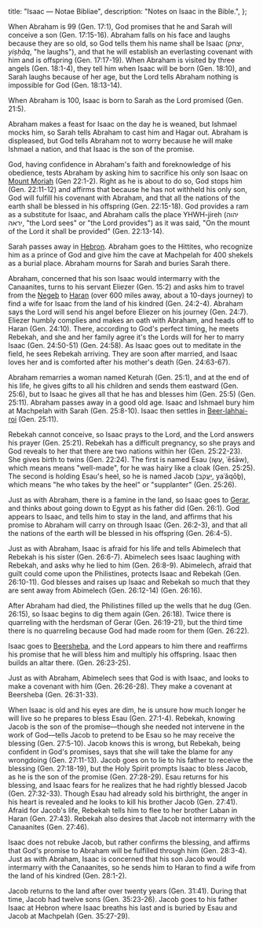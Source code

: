   title: "Isaac — Notae Bibliae",
  description: "Notes on Isaac in the Bible.",
};

<Initial text="Isaac" />

When Abraham is 99 (Gen. 17:1), God promises that he and Sarah will conceive a son (Gen. 17:15-16). Abraham falls on his face and laughs because they are so old, so God tells them his name shall be Isaac (יצחק, *yiṣḥāq*, "he laughs"), and that he will establish an everlasting covenant with him and is offspring (Gen. 17:17-19). When Abraham is visited by three angels (Gen. 18:1-4), they tell him when Isaac will be born (Gen. 18:10), and Sarah laughs because of her age, but the Lord tells Abraham nothing is impossible for God (Gen. 18:13-14).

When Abraham is 100, Isaac is born to Sarah as the Lord promised (Gen. 21:5).

Abraham makes a feast for Isaac on the day he is weaned, but Ishmael mocks him, so Sarah tells Abraham to cast him and Hagar out. Abraham is displeased, but God tells Abraham not to worry because he will make Ishmael a nation, and that Isaac is the son of the promise.

God, having confidence in Abraham's faith and foreknowledge of his obedience, tests Abraham by asking him to sacrifice his only son Isaac on [Mount Moriah](/places/old-testament/genesis/mount-moriah) (Gen 22:1-2). Right as he is about to do so, God stops him (Gen. 22:11-12) and affirms that because he has not withheld his only son, God will fulfill his covenant with Abraham, and that all the nations of the earth shall be blessed in his offspring (Gen. 22:15-18). God provides a ram as a substitute for Isaac, and Abraham calls the place YHWH-jireh (יהוה יראה, "the Lord sees" or "the Lord provides") as it was said, "On the mount of the Lord it shall be provided" (Gen. 22:13-14).

Sarah passes away in [Hebron](/places/old-testament/genesis/hebron). Abraham goes to the Hittites, who recognize him as a prince of God and give him the cave at Machpelah for 400 shekels as a burial place. Abraham mourns for Sarah and buries Sarah there.

Abraham, concerned that his son Isaac would intermarry with the Canaanites, turns to his servant Eliezer (Gen. 15:2) and asks him to travel from the [Negeb](/places/old-testament/genesis/negeb) to [Haran](/places/old-testament/genesis/haran) (over 600 miles away, about a 10-days journey) to find a wife for Isaac from the land of his kindred (Gen. 24:2-4). Abraham says the Lord will send his angel before Eliezer on his journey (Gen. 24:7). Eliezer humbly complies and makes an oath with Abraham, and heads off to Haran (Gen. 24:10). There, according to God's perfect timing, he meets Rebekah, and she and her family agree it's the Lords will for her to marry Isaac (Gen. 24:50-51) (Gen. 24:58). As Isaac goes out to meditate in the field, he sees Rebekah arriving. They are soon after married, and Isaac loves her and is comforted after his mother's death (Gen. 24:63-67).

Abraham remarries a woman named Keturah (Gen. 25:1), and at the end of his life, he gives gifts to all his children and sends them eastward (Gen. 25:6), but to Isaac he gives all that he has and blesses him (Gen. 25:5) (Gen. 25:11). Abraham passes away in a good old age. Isaac and Ishmael bury him at Machpelah with Sarah (Gen. 25:8-10). Isaac then settles in [Beer-lahhai-roi](/places/old-testament/genesis/beer-lahhai-roi) (Gen. 25:11).

Rebekah cannot conceive, so Isaac prays to the Lord, and the Lord answers his prayer (Gen. 25:21). Rebekah has a difficult pregnancy, so she prays and God reveals to her that there are two nations within her (Gen. 25:22-23). She gives birth to twins (Gen. 22:24). The first is named Esau (עֵשָׂו, ʿēśāw), which means means "well-made", for he was hairy like a cloak (Gen. 25:25). The second is holding Esau's heel, so he is named Jacob (יַעֲקֹב, yaʿăqōḇ), which means "he who takes by the heel" or "supplanter" (Gen. 25:26).

Just as with Abraham, there is a famine in the land, so Isaac goes to [Gerar](/places/old-testament/genesis/gerar), and thinks about going down to Egypt as his father did (Gen. 26:1). God appears to Isaac, and tells him to stay in the land, and affirms that his promise to Abraham will carry on through Isaac (Gen. 26:2-3), and that all the nations of the earth will be blessed in his offspring (Gen. 26:4-5).

Just as with Abraham, Isaac is afraid for his life and tells Abimelech that Rebekah is his sister (Gen. 26:6-7). Abimelech sees Isaac laughing with Rebekah, and asks why he lied to him (Gen. 26:8-9). Abimelech, afraid that guilt could come upon the Philistines, protects Isaac and Rebekah (Gen. 26:10-11). God blesses and raises up Isaac and Rebekah so much that they are sent away from Abimelech (Gen. 26:12-14) (Gen. 26:16).

After Abraham had died, the Philistines filled up the wells that he dug (Gen. 26:15), so Isaac begins to dig them again (Gen. 26:18). Twice there is quarreling with the herdsman of Gerar (Gen. 26:19-21), but the third time there is no quarreling because God had made room for them (Gen. 26:22).

Isaac goes to [Beersheba](/places/old-testament/genesis/beersheba), and the Lord appears to him there and reaffirms his promise that he will bless him and multiply his offspring. Isaac then builds an altar there. (Gen. 26:23-25).

Just as with Abraham, Abimelech sees that God is with Isaac, and looks to make a covenant with him (Gen. 26:26-28). They make a covenant at Beersheba (Gen. 26:31-33).

When Isaac is old and his eyes are dim, he is unsure how much longer he will live so he prepares to bless Esau (Gen. 27:1-4). Rebekah, knowing Jacob is the son of the promise—though she needed not intervene in the work of God—tells Jacob to pretend to be Esau so he may receive the blessing (Gen. 27:5-10). Jacob knows this is wrong, but Rebekah, being confident in God's promises, says that she will take the blame for any wrongdoing (Gen. 27:11-13). Jacob goes on to lie to his father to receive the blessing (Gen. 27:18-19), but the Holy Spirit prompts Isaac to bless Jacob, as he is the son of the promise (Gen. 27:28-29). Esau returns for his blessing, and Isaac fears for he realizes that he had rightly blessed Jacob (Gen. 27:32-33). Though Esau had already sold his birthright, the anger in his heart is revealed and he looks to kill his brother Jacob (Gen. 27:41). Afraid for Jacob's life, Rebekah tells him to flee to her brother Laban in Haran (Gen. 27:43). Rebekah also desires that Jacob not intermarry with the Canaanites (Gen. 27:46).

Isaac does not rebuke Jacob, but rather confirms the blessing, and affirms that God's promise to Abraham will be fulfilled through him (Gen. 28:3-4). Just as with Abraham, Isaac is concerned that his son Jacob would intermarry with the Canaanites, so he sends him to Haran to find a wife from the land of his kindred (Gen. 28:1-2).

Jacob returns to the land after over twenty years (Gen. 31:41). During that time, Jacob had twelve sons (Gen. 35:23-26). Jacob goes to his father Isaac at Hebron where Isaac breaths his last and is buried by Esau and Jacob at Machpelah (Gen. 35:27-29).

